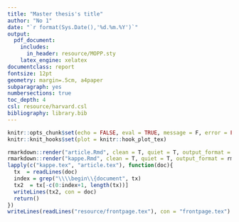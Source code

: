 ---
title: "Master thesis's title"
author: "No 1"
date: "`r format(Sys.Date(),'%d.%m.%Y')`"
output:
  pdf_document:
    includes:
      in_header: resource/MOPP.sty
    latex_engine: xelatex
documentclass: report
fontsize: 12pt
geometry: margin=.5cm, a4paper
subparagraph: yes
numbersections: true
toc_depth: 4
csl: resource/harvard.csl
bibliography: library.bib
---

```{r , include=FALSE}
knitr::opts_chunk$set(echo = FALSE, eval = TRUE, message = F, error = FALSE)
knitr::knit_hooks$set(plot = knitr::hook_plot_tex)
```
\Course{CODE}
<!-- If you want to write your MOPP in English, type on a new line \inEnglish -->
<!-- \inEnglish -->
<!-- If you want to have separate lists for figures and tables, type on a new line \FigureTableList -->
<!-- \FigureTableList -->


\partOne
\input{kappe.tex}


<!-- If you switch from Norwegian to English, type in the next line \articleInEcglish -->
<!-- \articleInEnglish -->

\partTwo
\input{article.tex}

<!-- \input{article2.tex} -->
```{r message=FALSE, warning=FALSE, include=FALSE, paged.print=FALSE, results='hide'}
rmarkdown::render("article.Rmd", clean = T, quiet = T, output_format = rmarkdown::latex_document())
rmarkdown::render("kappe.Rmd", clean = T, quiet = T, output_format = rmarkdown::latex_document())
lapply(c("kappe.tex", "article.tex"), function(doc){
  tx  = readLines(doc)
  index = grep("\\\\begin\\{document", tx)
  tx2  = tx[-c(0:index+1, length(tx))]
  writeLines(tx2, con = doc)
  return()
})
writeLines(readLines("resource/frontpage.tex"), con = "frontpage.tex")
```
